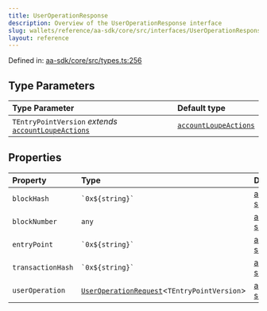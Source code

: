 ```yaml
---
title: UserOperationResponse
description: Overview of the UserOperationResponse interface
slug: wallets/reference/aa-sdk/core/src/interfaces/UserOperationResponse
layout: reference
---
```


Defined in: [aa-sdk/core/src/types.ts:256](https://github.com/alchemyplatform/aa-sdk/blob/923a52171f7246172caf350853843e6680197da9/aa-sdk/core/src/types.ts#L256)

## Type Parameters

| Type Parameter                                                                                                             | Default type                                                                                |
| :------------------------------------------------------------------------------------------------------------------------- | :------------------------------------------------------------------------------------------ |
| `TEntryPointVersion` _extends_ [`accountLoupeActions`](../../../../account-kit/core/src/variables/accountLoupeActions.mdx) | [`accountLoupeActions`](../../../../account-kit/core/src/variables/accountLoupeActions.mdx) |

## Properties

| Property                                     | Type                                                                                      | Defined in                                                                                                                                            |
| :------------------------------------------- | :---------------------------------------------------------------------------------------- | :---------------------------------------------------------------------------------------------------------------------------------------------------- |
| <a id="blockhash" /> `blockHash`             | `` `0x${string}` ``                                                                       | [aa-sdk/core/src/types.ts:266](https://github.com/alchemyplatform/aa-sdk/blob/923a52171f7246172caf350853843e6680197da9/aa-sdk/core/src/types.ts#L266) |
| <a id="blocknumber" /> `blockNumber`         | `any`                                                                                     | [aa-sdk/core/src/types.ts:264](https://github.com/alchemyplatform/aa-sdk/blob/923a52171f7246172caf350853843e6680197da9/aa-sdk/core/src/types.ts#L264) |
| <a id="entrypoint" /> `entryPoint`           | `` `0x${string}` ``                                                                       | [aa-sdk/core/src/types.ts:262](https://github.com/alchemyplatform/aa-sdk/blob/923a52171f7246172caf350853843e6680197da9/aa-sdk/core/src/types.ts#L262) |
| <a id="transactionhash" /> `transactionHash` | `` `0x${string}` ``                                                                       | [aa-sdk/core/src/types.ts:268](https://github.com/alchemyplatform/aa-sdk/blob/923a52171f7246172caf350853843e6680197da9/aa-sdk/core/src/types.ts#L268) |
| <a id="useroperation" /> `userOperation`     | [`UserOperationRequest`](../type-aliases/UserOperationRequest.mdx)\<`TEntryPointVersion`> | [aa-sdk/core/src/types.ts:260](https://github.com/alchemyplatform/aa-sdk/blob/923a52171f7246172caf350853843e6680197da9/aa-sdk/core/src/types.ts#L260) |

